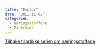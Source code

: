 ```yaml
---
title: "Fosfor"
date: "2011.11.02"
categories: 
  - Næringsstoffene
  - Mineraler
---
```


[Tilbake til artikkelserien om næringsstoffene](../../naeringsstoffer.html)
